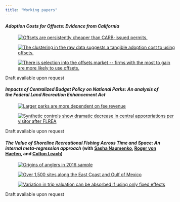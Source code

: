 ```yaml
---
title: "Working papers"
---
```


<script type="application/ld+json">
{
  "@context": "https://schema.org",
  "@type": "ItemList",
  "name": "Working papers",
  "itemListElement": [
    {
      "@type": "CreativeWork",
      "position": 1,
      "headline": "Adoption Costs for Offsets: Evidence from California",
      "author": {
        "@type": "Person",
        "name": "Willard Robinson",
        "affiliation": {
          "@type": "Organization",
          "name": "North Carolina State University"
        }
      },
      "dateCreated": "2025-09-18",
      "abstract": "Working paper identifying and measuring fixed costs to adopting offsets in a cap-and-trade regime.",
      "url": "https://wmrobin.github.io/research.html"
    },
    {
      "@type": "CreativeWork",
      "position": 2,
      "headline": "Impacts of Centralized Budget Policy on National Parks: An analysis of the Federal Land Recreation Enhancement Act",
      "author": {
        "@type": "Person",
        "name": "Willard Robinson",
        "affiliation": {
          "@type": "Organization",
          "name": "North Carolina State University"
        }
      },
      "dateCreated": "2025-09-18",
      "abstract": "Working paper that empirically tests for crowding out of federal appropriations in the National Park System following the 2004 Federal Lands Recreation Enhancement Act.",
      "url": "https://wmrobin.github.io/research.html"
    },
    {
      "@type": "CreativeWork",
      "position": 3,
      "headline": "The Value of Shoreline Recreational Fishing Across Time and Space: An internal meta-regression approach",
      "author": [
      {
        "@type": "Person",
        "name": "Willard Robinson",
        "affiliation": {
          "@type": "Organization",
          "name": "North Carolina State University"
        }
      },
      {
        "@type": "Person",
        "name": "Roger von Haefen",
        "affiliation": {
          "@type": "Organization",
          "name": "North Carolina State University"
        }
      },
      {
        "@type": "Person",
        "name": "Colton Leach",
        "affiliation": {
          "@type": "Organization",
          "name": "North Carolina State University"
        }
      },
      {
        "@type": "Person",
        "name": "Sasha Naumenko",
        "affiliation": {
          "@type": "Organization",
          "name": "Visa Corporation"
        }
      }
    ],
      "dateCreated": "2025-09-18",
      "abstract": "",
      "url": "https://wmrobin.github.io/research.html"
    }
  ]
}
</script>

<div itemscope itemtype="https://schema.org/ScholarlyArticle">
 <h4 class="research-paper">***Adoption Costs for Offsets: Evidence from California***</h4>
</div>

<div id="content" class="papers">
  <figure style="width:100%">
    <a href="images/research/california-cap-and-trade/ts-prices.png" target="_blank">
      <img src="images/research/california-cap-and-trade/ts-prices.png" alt="Offsets are persistently cheaper than CARB-issued permits.">
    </a>
  </figure>
  <figure style="width:100%">
    <a href="images/research/california-cap-and-trade/offsets-obligation-cr-cp13.png" target="_blank">
      <img src="images/research/california-cap-and-trade/offsets-obligation-cr-cp13.png" alt="The clustering in the raw data suggests a tangible adoption cost to using offsets.">
    </a>
  </figure>
  <figure style="width:100%">
    <a href="images/research/california-cap-and-trade/cdf-potential-gains.png" target="_blank">
      <img src="images/research/california-cap-and-trade/cdf-potential-gains.png" alt="There is selection into the offsets market -- firms with the most to gain are more likely to use offsets.">
    </a>
  </figure>
</div>

Draft available upon request

<div itemscope itemtype="https://schema.org/ScholarlyArticle">
 <h4 class="research-paper">***Impacts of Centralized Budget Policy on National Parks: An analysis of the Federal Land Recreation Enhancement Act***</h4>
</div>

<div id="content" class="papers">
 <figure style="width:100%">
  <a href="images/research/nps-flrea/rev_ratio-group.png" target="_blank">
   <img src="images/research/nps-flrea/rev_ratio-group.png" alt="Larger parks are more dependent on fee revenue">
  </a>
 </figure>
 <figure style="width:100%">
   <a href="images/research/nps-flrea/synth-controls.png" target="_blank">
     <img src="images/research/nps-flrea/synth-controls.png" alt="Synthetic controls show dramatic decrease in central apporpriations per visitor after FLREA">
   </a>
 </figure>
</div>

Draft available upon request

<div itemscope itemtype="https://schema.org/ScholarlyArticle">
 <h4 class="research-paper">***The Value of Shoreline Recreational Fishing Across Time and Space: An internal meta-regression approach*** (with <a href="https://www.linkedin.com/in/avn-econ" target="_blank"><span itemprop="author">Sasha Naumenko</span></a>, <a href="https://rvhaefen.wordpress.ncsu.edu/" target="_blank"><span itemprop="author">Roger von Haefen</span></a>, and <a href="https://www.linkedin.com/in/colton-leach-54a080136/" target="_blank"><span itemprop="author">Colton Leach</span></a>)</h4>
</div>

<div id="content" class="papers">
  <figure style="width:100%">
    <a href="images/research/fishing-spatio-temporal/origins2016.png" target="_blank">
      <img src="images/research/fishing-spatio-temporal/origins2016.png" alt="Origins of anglers in 2016 sample">
    </a>
  </figure>
  <figure style="width:100%">
    <a href="images/research/fishing-spatio-temporal/map2.png" target="_blank">
      <img src="images/research/fishing-spatio-temporal/map2.png" alt="Over 1,500 sites along the East Coast and Gulf of Mexico">
    </a>
  </figure>
  <figure style="width:100%">
    <a href="images/research/fishing-spatio-temporal/RecessionVOT.png" target="_blank">
      <img src="images/research/fishing-spatio-temporal/RecessionVOT.png" alt="Variation in trip valuation can be absorbed if using only fixed effects">
    </a>
  </figure>
</div>

Draft available upon request